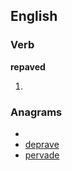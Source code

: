 ==English==

===Verb===
'''repaved'''

# {{present participle of|[[repave]]}}

===Anagrams===
* {{alphagram|adeeprv}}
* [[deprave#English|deprave]]
* [[pervade#English|pervade]]